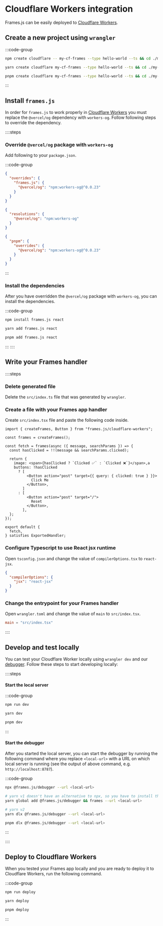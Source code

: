 # Cloudflare Workers integration

Frames.js can be easily deployed to [Cloudflare Workers](https://workers.cloudflare.com).

## Create a new project using `wrangler`

:::code-group

```bash [npm]
npm create cloudflare -- my-cf-frames --type hello-world --ts && cd ./my-cf-frames
```

```bash [yarn]
yarn create cloudflare my-cf-frames --type hello-world --ts && cd ./my-cf-frames
```

```bash [pnpm]
pnpm create cloudflare my-cf-frames --type hello-world --ts && cd ./my-cf-frames
```

:::

## Install `frames.js`

In order for `frames.js` to work properly in [Cloudflare Workers](https://workers.cloudflare.com) you must replace the `@vercel/og` dependency with `workers-og`. Follow following steps to override the dependency.

::::steps

### Override `@vercel/og` package with `workers-og`

Add following to your `package.json`.

:::code-group

```json [npm]
{
  "overrides": {
    "frames.js": {
      "@vercel/og": "npm:workers-og@^0.0.23"
    }
  }
}
```

```json [yarn]
{
  "resolutions": {
    "@vercel/og": "npm:workers-og"
  }
}
```

```json [pnpm]
{
  "pnpm": {
    "overrides": {
      "@vercel/og": "npm:workers-og@^0.0.23"
    }
  }
}
```

:::

### Install the dependencies

After you have overridden the `@vercel/og` package with `workers-og`, you can install the dependencies.

:::code-group

```bash [npm]
npm install frames.js react
```

```bash [yarn]
yarn add frames.js react
```

```bash [pnpm]
pnpm add frames.js react
```

:::
::::

## Write your Frames handler

::::steps

### Delete generated file

Delete the `src/index.ts` file that was generated by `wrangler`.

### Create a file with your Frames app handler

Create `src/index.tsx` file and paste the following code inside.

```tsx [src/index.tsx]
import { createFrames, Button } from "frames.js/cloudflare-workers";

const frames = createFrames();

const fetch = frames(async ({ message, searchParams }) => {
  const hasClicked = !!(message && searchParams.clicked);

  return {
    image: <span>{hasClicked ? `Clicked ✅` : `Clicked ❌`}</span>,a
    buttons: !hasClicked
      ? [
          <Button action="post" target={{ query: { clicked: true } }}>
            Click Me
          </Button>,
        ]
      : [
          <Button action="post" target="/">
            Reset
          </Button>,
        ],
  };
});

export default {
  fetch,
} satisfies ExportedHandler;
```

### Configure Typescript to use React jsx runtime

Open `tsconfig.json` and change the value of `compilerOptions.tsx` to `react-jsx`.

```json [tsconfig.json]
{
  "compilerOptions": {
    "jsx": "react-jsx"
  }
}
```

### Change the entrypoint for your Frames handler

Open `wrangler.toml` and change the value of `main` to `src/index.tsx`.

```toml [wrangler.toml]
main = "src/index.tsx"
```

::::

## Develop and test locally

You can test your Cloudflare Worker locally using `wrangler dev` and our [debugger](/guides/debugger#local-debugger-cli). Follow these steps to start developing locally:

::::steps

#### Start the local server

:::code-group

```bash [npm]
npm run dev
```

```bash [yarn]
yarn dev
```

```bash [pnpm]
pnpm dev
```

:::

#### Start the debugger

After you started the local server, you can start the debugger by running the following command where you replace `<local-url>` with a URL on which local server is running (see the output of above command, e.g. `http://localhost:8787`).

:::code-group

```bash [npm]
npx @frames.js/debugger --url <local-url>
```

```bash [yarn]
# yarn v1 doesn't have an alternative to npx, so you have to install the debugger globally (or use npx)
yarn global add @frames.js/debugger && frames --url <local-url>

# yarn v2
yarn dlx @frames.js/debugger --url <local-url>
```

```bash [pnpm]
pnpm dlx @frames.js/debugger --url <local-url>
```

:::

::::

## Deploy to Cloudflare Workers

When you tested your Frames app locally and you are ready to deploy it to Cloudflare Workers, run the following command.

:::code-group

```bash [npm]
npm run deploy
```

```bash [yarn]
yarn deploy
```

```bash [pnpm]
pnpm deploy
```

:::

